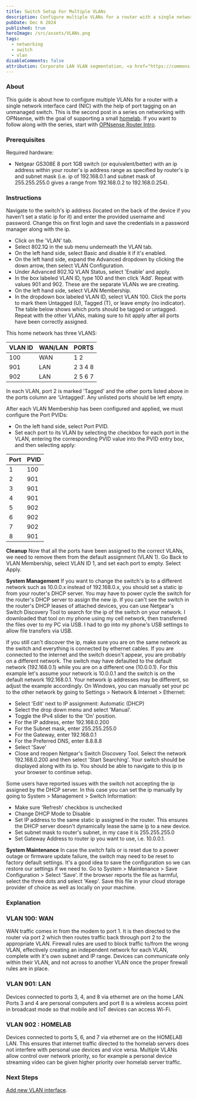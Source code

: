 ```yaml
---
title: Switch Setup For Multiple VLANs
description: Configure multiple VLANs for a router with a single network interface card (NIC).
pubDate: Dec 6 2024
published: true
heroImage: /src/assets/VLANs.png
tags:
  - networking
  - switch
  - vlan
disableComments: false
attribution: Corporate LAN VLAN segmentation, <a href="https://commons.wikimedia.org/wiki/File:Corporate_LAN_VLAN_segmentation.svg">Luca Ghio</a>, <a href="https://creativecommons.org/licenses/by-sa/4.0">CC BY-SA 4.0</a>, via Wikimedia Commons
---
```

### About
This guide is about how to configure multiple VLANs for a router with a single network interface card (NIC) with the help of port tagging on an unmanaged switch. 
This is the second post in a series on networking with OPNsense, with the goal of supporting a small [homelab](https://linuxhandbook.com/homelab/). If you want to follow along with the series, start with [OPNsense Router Intro](https://notes.hender.tech/posts/opnsense-router-intro/).

### Prerequisites 
Required hardware: 
- Netgear GS308E 8 port 1GB switch (or equivalent/better) with an ip address within your router's ip address range as specified by router's ip and subnet mask (i.e. ip of 192.168.0.1 and subnet mask of 255.255.255.0 gives a range from 192.168.0.2 to 192.168.0.254).
### Instructions
Navigate to the switch's ip address (located on the back of the device if you haven't set a static ip for it) and enter the provided username and password. Change this on first login and save the credentials in a password manager along with the ip.

- Click on the 'VLAN' tab.
- Select 802.1Q in the sub menu underneath the VLAN tab.
- On the left hand side, select Basic and disable it if it's enabled.
- On the left hand side, expand the Advanced dropdown by clicking the down arrow, then select VLAN Configuration.
- Under Advanced 802.1Q VLAN Status, select 'Enable' and apply. 
- In the box labeled VLAN ID, type 100 and then click 'Add'. Repeat with values 901 and 902. These are the separate VLANs we are creating.
- On the left hand side, select VLAN Membership. 
- In the dropdown box labeled VLAN ID, select VLAN 100. Click the ports to mark them Untagged (U), Tagged (T), or leave empty (no indicator). The table below shows which ports should be tagged or untagged. Repeat with the other VLANs, making sure to hit apply after all ports have been correctly assigned.

This home network has three VLANS:

| VLAN ID | WAN/LAN | PORTS   |
| ------- | ------- | ------- |
| 100     | WAN     | 1 2     |
| 901     | LAN     | 2 3 4 8 |
| 902     | LAN     | 2 5 6 7 |

In each VLAN, port 2 is marked 'Tagged' and the other ports listed above in the ports column are 'Untagged'. Any unlisted ports should be left empty.

After each VLAN Membership has been configured and applied, we must configure the Port PVIDs:

- On the left hand side, select Port PVID.
- Set each port to its VLAN by selecting the checkbox for each port in the VLAN, entering the corresponding PVID value into the PVID entry box, and then selecting apply:

| Port | PVID |
| ---- | ---- |
| 1    | 100  |
| 2    | 901  |
| 3    | 901  |
| 4    | 901  |
| 5    | 902  |
| 6    | 902  |
| 7    | 902  |
| 8    | 901  |
**Cleanup**
Now that all the ports have been assigned to the correct VLANs, we need to remove them from the default assignment (VLAN 1). Go Back to VLAN Membership, select VLAN ID 1, and set each port to empty. Select Apply.

**System Management**
If you want to change the switch's ip to a different network such as 10.0.0.x instead of 192.168.0.x, you should set a static ip from your router's DHCP server.
You may have to power cycle the switch for the router's DHCP server to assign the new ip.
If you can't see the switch in the router's DHCP leases of attached devices, you can use Netgear's Switch Discovery Tool to search for the ip of the switch on your network. I downloaded that tool on my phone using my cell network, then transferred the files over to my PC via USB. I had to go into my phone's USB settings to allow file transfers via USB. 

If you still can't discover the ip, make sure you are on the same network as the switch and everything is connected by ethernet cables. If you are connected to the internet and the switch doesn't appear, you are probably on a different network. The switch may have defaulted to the default network (192.168.0.1) while you are on a different one (10.0.0.1). 
For this example let's assume your network is 10.0.0.1 and the switch is on the default network 192.168.0.1. Your network ip addresses may be different, so adjust the example accordingly.
On Windows, you can manually set your pc to the other network by going to Settings > Network & Internet > Ethernet:
- Select 'Edit' next to IP assignment: Automatic (DHCP)
- Select the drop down menu and select 'Manual'.
- Toggle the IPv4 slider to the 'On' position.
- For the IP address, enter 192.168.0.200
- For the Subnet mask, enter 255.255.255.0
- For the Gateway, enter 192.168.0.1
- For the Preferred DNS, enter 8.8.8.8
- Select 'Save'
- Close and reopen Netgear's Switch Discovery Tool. Select the network 192.168.0.200 and then select 'Start Searching'. Your switch should be displayed along with its ip. You should be able to navigate to this ip in your browser to continue setup.

Some users have reported issues with the switch not accepting the ip assigned by the DHCP server. In this case you can set the ip manually by going to System > Management > Switch Information:
 - Make sure 'Refresh' checkbox is unchecked
 - Change DHCP Mode to Disable
 - Set IP address to the same static ip assigned in the router. This ensures the DHCP server doesn't dynamically lease the same ip to a new device.
 - Set subnet mask to router's subnet, in my case it is 255.255.255.0
 - Set Gateway Address to router ip you want to use, i.e. 10.0.0.1.

**System Maintenance**
In case the switch fails or is reset due to a power outage or firmware update failure, the switch may need to be reset to factory default settings. It's a good idea to save the configuration so we can restore our settings if we need to.
Go to System > Maintenance > Save Configuration > Select 'Save'.
If the browser reports the file as harmful, select the three dots and select 'Keep'.
Save this file in your cloud storage provider of choice as well as locally on your machine.
### Explanation

### VLAN 100: WAN
WAN traffic comes in from the modem to port 1. It is then directed to the router via port 2 which then routes traffic back through port 2 to the appropriate VLAN. Firewall rules are used to block traffic to/from the wrong VLAN, effectively creating an independent network for each VLAN, complete with it's own subnet and IP range. Devices can communicate only within their VLAN, and not across to another VLAN once the proper firewall rules are in place.

### VLAN 901: LAN
Devices connected to ports 3, 4, and 8 via ethernet are on the home LAN. Ports 3 and 4 are personal computers and port 8 is a wireless access point in broadcast mode so that mobile and IoT devices can access Wi-Fi.

### VLAN 902 : HOMELAB
Devices connected to ports 5, 6, and 7 via ethernet are on the HOMELAB LAN.
This ensures that internet traffic directed to the homelab servers does not interfere with personal use devices and vice versa. Multiple VLANs allow control over network priority, so for example a personal device streaming video can be given higher priority over homelab server traffic. 


### Next Steps
[Add new VLAN interface](../../posts/add-new-vlan-interface).